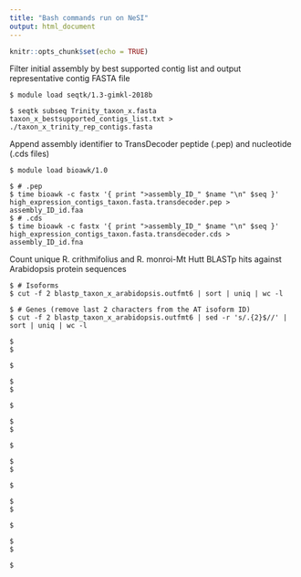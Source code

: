 ---
title: "Bash commands run on NeSI"
output: html_document
---

```{r setup, include=FALSE}
knitr::opts_chunk$set(echo = TRUE)
```

Filter initial assembly by best supported contig list and output representative contig FASTA file
```{console}
$ module load seqtk/1.3-gimkl-2018b

$ seqtk subseq Trinity_taxon_x.fasta taxon_x_bestsupported_contigs_list.txt > ./taxon_x_trinity_rep_contigs.fasta
```

Append assembly identifier to TransDecoder peptide (.pep) and nucleotide (.cds files)
```{console}
$ module load bioawk/1.0

$ # .pep
$ time bioawk -c fastx '{ print ">assembly_ID_" $name "\n" $seq }' high_expression_contigs_taxon.fasta.transdecoder.pep > assembly_ID_id.faa
$ # .cds
$ time bioawk -c fastx '{ print ">assembly_ID_" $name "\n" $seq }' high_expression_contigs_taxon.fasta.transdecoder.cds > assembly_ID_id.fna
```

Count unique R. crithmifolius and R. monroi-Mt Hutt BLASTp hits against Arabidopsis protein sequences 
```{console}
$ # Isoforms
$ cut -f 2 blastp_taxon_x_arabidopsis.outfmt6 | sort | uniq | wc -l

$ # Genes (remove last 2 characters from the AT isoform ID)
$ cut -f 2 blastp_taxon_x_arabidopsis.outfmt6 | sed -r 's/.{2}$//' | sort | uniq | wc -l
```



```{console}
$ 
$ 

$ 
```



```{console}
$ 
$ 

$ 
```



```{console}
$ 
$ 

$ 
```



```{console}
$ 
$ 

$ 
```



```{console}
$ 
$ 

$ 
```



```{console}
$ 
$ 

$ 
```
